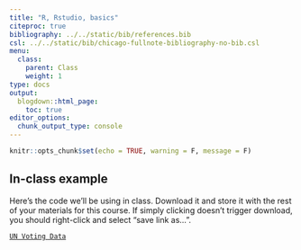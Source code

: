 ```yaml
---
title: "R, Rstudio, basics"
citeproc: true
bibliography: ../../static/bib/references.bib
csl: ../../static/bib/chicago-fullnote-bibliography-no-bib.csl
menu: 
  class:
    parent: Class
    weight: 1
type: docs
output:
  blogdown::html_page:
    toc: true
editor_options: 
  chunk_output_type: console
---
```


```r
knitr::opts_chunk$set(echo = TRUE, warning = F, message = F)
```



## In-class example

Here's the code we'll be using in class. Download it and store it with the rest of your materials for this course. If simply clicking doesn't trigger download, you should right-click and select "save link as...". 


[<i class="fas fa-file-archive"></i> `UN Voting Data`](/files/eat-cake.R)



<!-- ## Example: UN voting patterns -->


<!-- Your first class script `eat-cake.R` does two things:  -->

<!-- - takes a dataset that records every vote at the UN going back decades and cleans it -->
<!-- - visualizes voting patterns over time for the US and Turkey -->


<!-- At this point, none of this should "make sense" to you. You do not need to understand what each line of code here does. I just want you to run the code and try to make sense of what the different parts are doing.  -->


<!-- Let's break the script down:  -->


<!-- The first thing the script does is load a set of packages, or libraries, which will give us access to the UN data and functions to use with that data.  -->


<!-- ```{r library} -->
<!-- library(tidyverse) -->
<!-- library(unvotes) # this is where the UN data lives -->
<!-- library(lubridate) -->
<!-- library(scales) -->
<!-- ``` -->

<!-- We can see some of the UN data below:  -->

<!-- ```{r} -->
<!-- un_votes %>%  -->
<!--   slice(1:5) %>%  -->
<!--   knitr::kable() -->
<!-- ``` -->


<!-- The variable `rcid` is the way the data identifies the issue being voted on. So on RCID 3, the US voted "yes" while Canada voted "no".  -->


<!-- Here are some of the issues:  -->


<!-- ```{r} -->
<!-- un_roll_calls %>%  -->
<!--   select(rcid, date, short) %>%  -->
<!--   slice(1:5) %>%  -->
<!--   knitr::kable() -->
<!-- ``` -->


<!-- The next chunk of code takes the UN voting data and calculates the percentage of times the US and Turkey voted "yes" on an issue in each year for which there is data.  -->

<!-- ```{r} -->
<!-- un_yes = un_votes %>% -->
<!--   filter(country %in% c("United States", "Turkey")) %>% -->
<!--   inner_join(un_roll_calls, by = "rcid") %>% -->
<!--   inner_join(un_roll_call_issues, by = "rcid") %>% -->
<!--   group_by(country, year = year(date), issue) %>% -->
<!--   summarize( -->
<!--     votes = n(), -->
<!--     percent_yes = mean(vote == "yes") -->
<!--   ) %>% -->
<!--   filter(votes > 5)  # only use records where there are more than 5 votes -->
<!-- ``` -->

<!-- You can see the results of this below:  -->


<!-- ```{r} -->
<!-- un_yes %>%  -->
<!--   head() %>%  -->
<!--   knitr::kable() -->
<!-- ``` -->

<!-- So in 1946, Turkey voted 15 times on issues related to "Colonialism", and of those votes, 80% were a "yes".  -->


<!-- This last bit of code produces the visualization:  -->


<!-- ```{r} -->
<!-- ggplot(un_yes, aes(x = year, y = percent_yes, color = country)) + -->
<!--   geom_point() + -->
<!--   geom_smooth(method = "loess", se = FALSE) + -->
<!--   facet_wrap(~ issue) + -->
<!--   labs( -->
<!--     title = "Percentage of 'Yes' votes in the UN General Assembly", -->
<!--     subtitle = "1946 to 2015", -->
<!--     y = "% Yes", -->
<!--     x = "Year", -->
<!--     color = "Country" -->
<!--   ) +  -->
<!--   scale_y_continuous(labels = percent) -->
<!-- ``` -->


<!-- Try playing around with the code! What happens when you replace the United States and/or Turkey with another country?  -->
